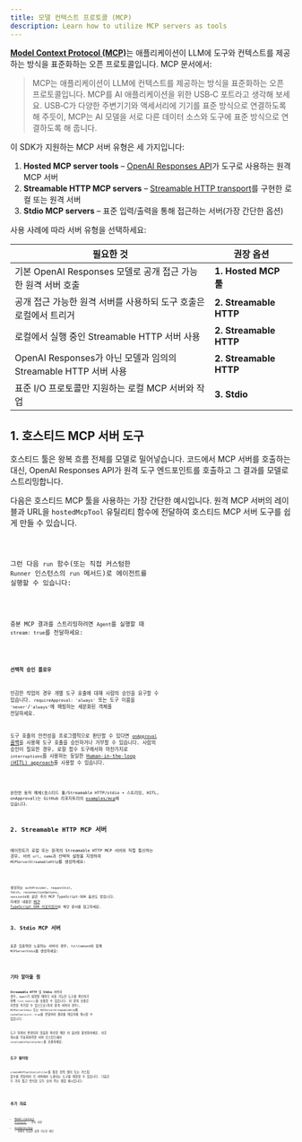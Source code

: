 ```yaml
---
title: 모델 컨텍스트 프로토콜 (MCP)
description: Learn how to utilize MCP servers as tools
---
```



[**Model Context Protocol (MCP)**](https://modelcontextprotocol.io)는 애플리케이션이 LLM에 도구와 컨텍스트를 제공하는 방식을 표준화하는 오픈 프로토콜입니다. MCP 문서에서:

> MCP는 애플리케이션이 LLM에 컨텍스트를 제공하는 방식을 표준화하는 오픈 프로토콜입니다. MCP를 AI 애플리케이션을 위한 USB‑C 포트라고 생각해 보세요. USB‑C가 다양한 주변기기와 액세서리에 기기를 표준 방식으로 연결하도록 해 주듯이, MCP는 AI 모델을 서로 다른 데이터 소스와 도구에 표준 방식으로 연결하도록 해 줍니다.

이 SDK가 지원하는 MCP 서버 유형은 세 가지입니다:

1. **Hosted MCP server tools** – [OpenAI Responses API](https://platform.openai.com/docs/guides/tools-remote-mcp)가 도구로 사용하는 원격 MCP 서버
2. **Streamable HTTP MCP servers** – [Streamable HTTP transport](https://modelcontextprotocol.io/docs/concepts/transports#streamable-http)를 구현한 로컬 또는 원격 서버
3. **Stdio MCP servers** – 표준 입력/출력을 통해 접근하는 서버(가장 간단한 옵션)

사용 사례에 따라 서버 유형을 선택하세요:

| 필요한 것                                                         | 권장 옵션              |
| ----------------------------------------------------------------- | ---------------------- |
| 기본 OpenAI Responses 모델로 공개 접근 가능한 원격 서버 호출      | **1. Hosted MCP 툴**   |
| 공개 접근 가능한 원격 서버를 사용하되 도구 호출은 로컬에서 트리거 | **2. Streamable HTTP** |
| 로컬에서 실행 중인 Streamable HTTP 서버 사용                      | **2. Streamable HTTP** |
| OpenAI Responses가 아닌 모델과 임의의 Streamable HTTP 서버 사용   | **2. Streamable HTTP** |
| 표준 I/O 프로토콜만 지원하는 로컬 MCP 서버와 작업                 | **3. Stdio**           |

## 1. 호스티드 MCP 서버 도구

호스티드 툴은 왕복 흐름 전체를 모델로 밀어넣습니다. 코드에서 MCP 서버를 호출하는 대신, OpenAI Responses API가 원격 도구 엔드포인트를 호출하고 그 결과를 모델로 스트리밍합니다.

다음은 호스티드 MCP 툴을 사용하는 가장 간단한 예시입니다. 원격 MCP 서버의 레이블과 URL을 `hostedMcpTool` 유틸리티 함수에 전달하여 호스티드 MCP 서버 도구를 쉽게 만들 수 있습니다.

<Code lang="typescript" code={hostedAgentExample} title="hostedAgent.ts" />

그런 다음 `run` 함수(또는 직접 커스텀한 `Runner` 인스턴스의 `run` 메서드)로 에이전트를 실행할 수 있습니다:

<Code lang="typescript" code={hostedExample} title="호스티드 MCP 툴로 실행" />

증분 MCP 결과를 스트리밍하려면 `Agent`를 실행할 때 `stream: true`를 전달하세요:

<Code
  lang="typescript"
  code={hostedStreamExample}
  title="호스티드 MCP 툴로 실행 (스트리밍)"
/>

#### 선택적 승인 플로우

민감한 작업의 경우 개별 도구 호출에 대해 사람의 승인을 요구할 수 있습니다. `requireApproval: 'always'` 또는 도구 이름을 `'never'`/`'always'`에 매핑하는 세분화된 객체를 전달하세요.

도구 호출의 안전성을 프로그램적으로 판단할 수 있다면 [`onApproval` 콜백](https://github.com/openai/openai-agents-js/blob/main/examples/mcp/hosted-mcp-on-approval.ts)을 사용해 도구 호출을 승인하거나 거부할 수 있습니다. 사람의 승인이 필요한 경우, 로컬 함수 도구에서와 마찬가지로 `interruptions`를 사용하는 동일한 [Human-in-the-loop (HITL) approach](/openai-agents-js/ko/guides/human-in-the-loop/)를 사용할 수 있습니다.

<Code
  lang="typescript"
  code={hostedHITLExample}
  title="호스티드 MCP 툴과 휴먼인더루프 (HITL)"
/>

완전한 동작 예제(호스티드 툴/Streamable HTTP/stdio + 스트리밍, HITL, onApproval)는 GitHub 리포지토리의 [examples/mcp](https://github.com/openai/openai-agents-js/tree/main/examples/mcp)에 있습니다.

## 2. Streamable HTTP MCP 서버

에이전트가 로컬 또는 원격의 Streamable HTTP MCP 서버와 직접 통신하는 경우, 서버 `url`, `name`과 선택적 설정을 지정하여 `MCPServerStreamableHttp`를 생성하세요:

<Code
  lang="typescript"
  code={streamableHttpExample}
  title="Streamable HTTP MCP 서버로 실행"
/>

생성자는 `authProvider`, `requestInit`, `fetch`, `reconnectionOptions`, `sessionId`와 같은 추가 MCP TypeScript‑SDK 옵션도 받습니다. 자세한 내용은 [MCP TypeScript SDK 리포지토리](https://github.com/modelcontextprotocol/typescript-sdk)와 해당 문서를 참고하세요.

## 3. Stdio MCP 서버

표준 입출력만 노출하는 서버의 경우, `fullCommand`와 함께 `MCPServerStdio`를 생성하세요:

<Code lang="typescript" code={stdioExample} title="Stdio MCP 서버로 실행" />

## 기타 알아둘 점

**Streamable HTTP** 및 **Stdio** 서버의 경우, `Agent`가 실행될 때마다 사용 가능한 도구를 확인하기 위해 `list_tools()`를 호출할 수 있습니다. 이 왕복 호출은 지연을 추가할 수 있으므로(특히 원격 서버의 경우), `MCPServerStdio` 또는 `MCPServerStreamableHttp`에 `cacheToolsList: true`를 전달하여 결과를 메모리에 캐시할 수 있습니다.

도구 목록이 변경되지 않음을 확신할 때만 이 옵션을 활성화하세요. 이후 캐시를 무효화하려면 서버 인스턴스에서 `invalidateToolsCache()`를 호출하세요.

### 도구 필터링

`createMCPToolStaticFilter`를 통한 정적 필터 또는 커스텀 함수를 전달하여 각 서버에서 노출되는 도구를 제한할 수 있습니다. 다음은 두 가지 접근 방식을 모두 보여 주는 결합 예시입니다:

<Code lang="typescript" code={toolFilterExample} title="도구 필터링" />

## 추가 자료

- [Model Context Protocol](https://modelcontextprotocol.io/) – 공식 사양
- [examples/mcp](https://github.com/openai/openai-agents-js/tree/main/examples/mcp) – 위에서 언급한 실행 가능한
  데모
